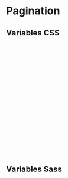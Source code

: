 
<Meta of={PaginationStories}/>

# Pagination

<Canvas of={PaginationStories.Single}/>
<Controls/>

## Variables CSS

```scss
--#{$prefix}pagination-padding-x: #{$pagination-padding-x};
--#{$prefix}pagination-padding-y: #{$pagination-padding-y};
@include rfs($pagination-font-size, --#{$prefix}pagination-font-size);
--#{$prefix}pagination-color: #{$pagination-color};
--#{$prefix}pagination-bg: #{$pagination-bg};
--#{$prefix}pagination-border-width: #{$pagination-border-width};
--#{$prefix}pagination-border-color: #{$pagination-border-color};
--#{$prefix}pagination-border-radius: #{$pagination-border-radius};
--#{$prefix}pagination-hover-color: #{$pagination-hover-color};
--#{$prefix}pagination-hover-bg: #{$pagination-hover-bg};
--#{$prefix}pagination-hover-border-color: #{$pagination-hover-border-color};
--#{$prefix}pagination-focus-color: #{$pagination-focus-color};
--#{$prefix}pagination-focus-bg: #{$pagination-focus-bg};
--#{$prefix}pagination-focus-box-shadow: #{$pagination-focus-box-shadow};
--#{$prefix}pagination-active-color: #{$pagination-active-color};
--#{$prefix}pagination-active-bg: #{$pagination-active-bg};
--#{$prefix}pagination-active-border-color: #{$pagination-active-border-color};
--#{$prefix}pagination-disabled-color: #{$pagination-disabled-color};
--#{$prefix}pagination-disabled-bg: #{$pagination-disabled-bg};
--#{$prefix}pagination-disabled-border-color: #{$pagination-disabled-border-color};
```

## Variables Sass

```scss
$pagination-padding-y: .375rem;
$pagination-padding-x: .75rem;
$pagination-padding-y-sm: .25rem;
$pagination-padding-x-sm: .5rem;
$pagination-padding-y-lg: .75rem;
$pagination-padding-x-lg: 1.5rem;

$pagination-font-size: $font-size-base;

$pagination-color: var(--#{$prefix}link-color);
$pagination-bg: var(--#{$prefix}body-bg);
$pagination-border-radius: var(--#{$prefix}border-radius);
$pagination-border-width: var(--#{$prefix}border-width);
$pagination-margin-start: calc(#{$pagination-border-width} * -1);
$pagination-border-color: var(--#{$prefix}border-color);

$pagination-focus-color: var(--#{$prefix}link-hover-color);
$pagination-focus-bg: var(--#{$prefix}secondary-bg);
$pagination-focus-box-shadow: $focus-ring-box-shadow;
$pagination-focus-outline: 0;

$pagination-hover-color: var(--#{$prefix}link-hover-color);
$pagination-hover-bg: var(--#{$prefix}tertiary-bg);
$pagination-hover-border-color: var(--#{$prefix}border-color);

$pagination-active-color: $component-active-color;
$pagination-active-bg: $component-active-bg;
$pagination-active-border-color: $component-active-bg;

$pagination-disabled-color: var(--#{$prefix}secondary-color);
$pagination-disabled-bg: var(--#{$prefix}secondary-bg);
$pagination-disabled-border-color: var(--#{$prefix}border-color);

$pagination-transition: color .15s ease-in-out, background-color .15s ease-in-out, border-color .15s ease-in-out, box-shadow .15s ease-in-out;

$pagination-border-radius-sm: var(--#{$prefix}border-radius-sm);
$pagination-border-radius-lg: var(--#{$prefix}border-radius-lg);
```